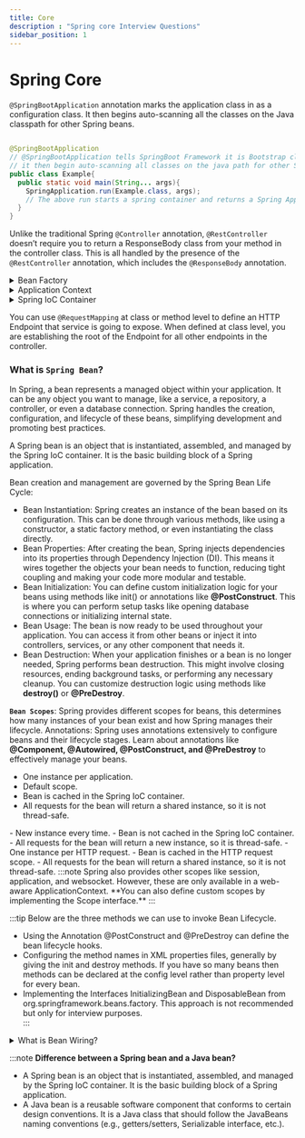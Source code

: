```yaml
---
title: Core
description : "Spring core Interview Questions"
sidebar_position: 1
---
```


# Spring Core


`@SpringBootApplication` annotation marks the application class in as a configuration class.
It then begins auto-scanning all the classes on the Java classpath for other Spring beans.
```java

@SpringBootApplication
// @SpringBootApplication tells SpringBoot Framework it is Bootstrap class for the project
// it then begin auto-scanning all classes on the java path for other Spring beans
public class Example{
  public static void main(String... args){
    SpringApplication.run(Example.class, args);
    // The above run starts a spring container and returns a Spring Application context
  }
}
```

Unlike the traditional Spring `@Controller` annotation, `@RestController` doesn’t require you to return a ResponseBody
class from your method in the controller class.
This is all handled by the presence of the `@RestController` annotation, which includes the `@ResponseBody` annotation.

<details>
  <summary>Bean Factory</summary>

  `BeanFactory` is the central interface in Spring’s core container. It is responsible for managing the lifecycle of beans, instantiating and configuring them, wiring them together, and handling their dependencies.
  - **XmlBeanFactory:** Loads beans from an XML file.
  - **ClassPathXmlApplicationContext:** Loads beans from an XML file located in the classpath.
  - **FileSystemXmlApplicationContext:** Loads beans from an XML file in the filesystem.
  - **AnnotationConfigApplicationContext:** Loads beans from Java-based configuration classes.

  **BeanFactory Implementations**
</details>

<details>
  <summary>Application Context</summary>

  `ApplicationContext` is a sub-interface of BeanFactory. It is the central interface in Spring’s core container and is responsible for managing the lifecycle of beans, instantiating and configuring them, wiring them together, and handling their dependencies.
  **ApplicationContext Implementations**
  - **ClassPathXmlApplicationContext:** Loads beans from an XML file located in the classpath.
  - **FileSystemXmlApplicationContext:** Loads beans from an XML file in the filesystem.
  - **AnnotationConfigApplicationContext:** Loads beans from Java-based configuration classes.
</details>

<details>
  <summary>Spring IoC Container</summary>

  The Spring IoC container is responsible for managing the lifecycle of beans, instantiating and configuring them, wiring them together, and handling their dependencies.
</details>

You can use `@RequestMapping` at class or method level to define an HTTP Endpoint that service is going to expose.
When defined at class level, you are establishing the root of the Endpoint for all other endpoints in the controller.

### What is `Spring Bean`?
In Spring, a bean represents a managed object within your application. It can be any object you want to manage, like a service, a repository, a controller, or even a database connection. Spring handles the creation, configuration, and lifecycle of these beans, simplifying development and promoting best practices.

A Spring bean is an object that is instantiated, assembled, and managed by the Spring IoC container. It is the basic building block of a Spring application.

Bean creation and management are governed by the Spring Bean Life Cycle:

- Bean Instantiation: Spring creates an instance of the bean based on its configuration. This can be done through various methods, like using a constructor, a static factory method, or even instantiating the class directly.
- Bean Properties: After creating the bean, Spring injects dependencies into its properties through Dependency Injection (DI). This means it wires together the objects your bean needs to function, reducing tight coupling and making your code more modular and testable.
- Bean Initialization: You can define custom initialization logic for your beans using methods like init() or annotations like **@PostConstruct**. This is where you can perform setup tasks like opening database connections or initializing internal state.
- Bean Usage: The bean is now ready to be used throughout your application. You can access it from other beans or inject it into controllers, services, or any other component that needs it.
- Bean Destruction: When your application finishes or a bean is no longer needed, Spring performs bean destruction. This might involve closing resources, ending background tasks, or performing any necessary cleanup. You can customize destruction logic using methods like **destroy()** or **@PreDestroy**.


**`Bean Scopes`**: Spring provides different scopes for beans, this determines how many instances of your bean exist and how Spring manages their lifecycle.
Annotations: Spring uses annotations extensively to configure beans and their lifecycle stages. 
Learn about annotations like **@Component, @Autowired, @PostConstruct, and @PreDestroy** to effectively manage your beans.
<Tabs>
<TabItem value="Singelton">
- One instance per application.
- Default scope.
- Bean is cached in the Spring IoC container.
- All requests for the bean will return a shared instance, so it is not thread-safe.
</TabItem>
<TabItem value="Prototype">
- New instance every time.
- Bean is not cached in the Spring IoC container.
- All requests for the bean will return a new instance, so it is thread-safe.
</TabItem>
<TabItem value="Request">
- One instance per HTTP request.
- Bean is cached in the HTTP request scope.
- All requests for the bean will return a shared instance, so it is not thread-safe.
</TabItem>
</Tabs>
:::note
Spring also provides other scopes like session, application, and websocket. However, these are only available in a web-aware ApplicationContext.
**You can also define custom scopes by implementing the Scope interface.**
:::

:::tip
Below are the three methods we can use to invoke Bean Lifecycle.
- Using the Annotation @PostConstruct and @PreDestroy can define the bean lifecycle hooks. 
- Configuring the method names in XML properties files, generally by giving the init and destroy methods. If you have so many beans then methods can be declared at the  config level rather than property level for every bean.  
- Implementing the Interfaces InitializingBean and DisposableBean from org.springframework.beans.factory. This approach is not recommended but only for interview purposes.  
:::

<details>
<summary>What is Bean Wiring?</summary>
<div>
**Bean wiring** is the process of connecting beans together to form an application. It is achieved by declaring dependencies between beans in the configuration metadata (XML, Java annotations, or Java code).
</div>
</details>

:::note **Difference between a Spring bean and a Java bean?**
- A Spring bean is an object that is instantiated, assembled, and managed by the Spring IoC container. It is the basic building block of a Spring application.
- A Java bean is a reusable software component that conforms to certain design conventions. It is a Java class that should follow the JavaBeans naming conventions (e.g., getters/setters, Serializable interface, etc.).



